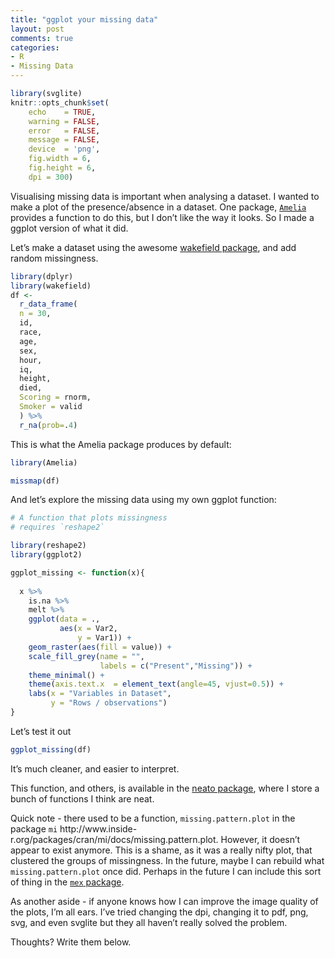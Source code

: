 ```yaml
---
title: "ggplot your missing data"
layout: post
comments: true
categories:
- R
- Missing Data
---
```


```r
library(svglite)
knitr::opts_chunk$set(
    echo    = TRUE,
    warning = FALSE,
    error   = FALSE,
    message = FALSE,
    device  = 'png',
    fig.width = 6,
    fig.height = 6,
    dpi = 300)

```


Visualising missing data is important when analysing a dataset. I wanted to make a plot of the presence/absence in a dataset. One package, [`Amelia`](https://cran.r-project.org/web/packages/Amelia/index.html) provides a function to do this, but I don't like the way it looks. So I made a ggplot version of what it did.

Let's make a dataset using the awesome [wakefield package](https://github.com/trinker/wakefield), and add random missingness.

```r
library(dplyr)
library(wakefield)
df <- 
  r_data_frame(
  n = 30,
  id,
  race,
  age,
  sex,
  hour,
  iq,
  height,
  died,
  Scoring = rnorm,
  Smoker = valid
  ) %>%
  r_na(prob=.4)

```

This is what the Amelia package produces by default:

```r

library(Amelia)

missmap(df)

```

And let's explore the missing data using my own ggplot function:

```r
# A function that plots missingness
# requires `reshape2`

library(reshape2)
library(ggplot2)

ggplot_missing <- function(x){
  
  x %>% 
    is.na %>%
    melt %>%
    ggplot(data = .,
           aes(x = Var2,
               y = Var1)) +
    geom_raster(aes(fill = value)) +
    scale_fill_grey(name = "",
                    labels = c("Present","Missing")) +
    theme_minimal() + 
    theme(axis.text.x  = element_text(angle=45, vjust=0.5)) + 
    labs(x = "Variables in Dataset",
         y = "Rows / observations")
}

```

Let's test it out 

```r
ggplot_missing(df)
```

It's much cleaner, and easier to interpret.

This function, and others, is available in the [neato package](https://github.com/tierneyn/neato), where I store a bunch of functions I think are neat.

Quick note - there used to be a function, `missing.pattern.plot` in the package `mi` http://www.inside-r.org/packages/cran/mi/docs/missing.pattern.plot. However, it doesn't appear to exist anymore. This is a shame, as it was a really nifty plot, that clustered the groups of missingness. In the future, maybe I can rebuild what `missing.pattern.plot` once did. Perhaps in the future I can include this sort of thing in the [`mex` package](https://github.com/tierneyn/mex).

As another aside - if anyone knows how I can improve the image quality of the plots, I'm all ears. I've tried changing the dpi, changing it to pdf, png, svg, and even svglite but they all haven't really solved the problem.

Thoughts? Write them below.